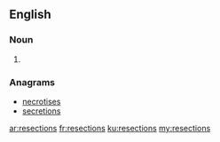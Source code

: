 ==English==

===Noun===
{{head|en|noun plural form}}

# {{plural of|resection|lang=en}}

===Anagrams===
* [[necrotises#English|necrotises]]
* [[secretions#English|secretions]]

[[ar:resections]]
[[fr:resections]]
[[ku:resections]]
[[my:resections]]